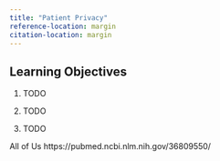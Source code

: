 ```yaml
---
title: "Patient Privacy"
reference-location: margin
citation-location: margin
---
```


## Learning Objectives

1. TODO

2. TODO

3. TODO

All of Us
https://pubmed.ncbi.nlm.nih.gov/36809550/
